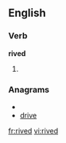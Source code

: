 ==English==

===Verb===
'''rived'''

# {{past of|[[rive]]}}

===Anagrams===
* {{alphagram|deirv}}
* [[drive]]

[[fr:rived]]
[[vi:rived]]